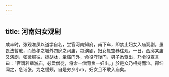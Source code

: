 ```yaml
---
---
---
```

title: 河南妇女观剧
---



咸丰时，张观准夙以道学自名，尝官河南知府，甫下车，即禁止妇女入庙观剧。虽畏法暂戢，而皆移之城外四廓之祠庙，每演剧，妇女辄空巷往观。一日，西廓某庙又演剧，张微服往，擕胡牀，坐庙门外，命役守後门，男子悉驱出，乃令役宣言曰：「官谓若辈游庙，必爱僧徒，将命一僧背负一妇出。」於是众乃相持而泣。郡绅闻之，急诣张，为之缓颊，自是穷乡小市，妇女且不敢入庙矣。